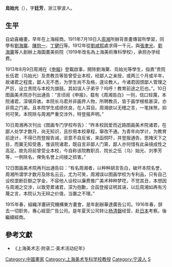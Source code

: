 '''烏始光'''（{{bd|1885年||？||W烏}}），字'''廷芳'''，浙江寧波人。

==生平==
自幼喜繪畫，早年在上海經商。1911年7月19日入[[周湘|周湘]]所辦背景畫傳習所學習，同學有[[劉海粟|劉海粟]]、[[陳抱一|陳抱一]]、[[丁健行|丁健行]]等。1912年從[[劉咸熙|劉咸熙]]處求得一千元，與[[張聿光|張聿光]]、[[劉海粟|劉海粟]]等人創辦上海圖畫美術院（1919年改名為上海美術專科學校），承担办学经费。

1913年8月9日周湘在《[[申報|申報]]》登載啟事，開除劉海粟、烏始光等學生，指責“贵院长伍君（乌始光）及贵教员等皆曾受业本校，经鄙人之亲授，或两三个月或半年，故诸君之程度，鄙人无不悉，为学生尚不及格，遑论教人。今诸君因恨鄙人管理之严厉，设立贵院与本校为旗鼓。其如误人子弟乎？呜呼！教育前途之厄也。”。10日图画美术院亦刊出通告：“言顷阅《申报》，载有《周湘告白》一则，信口轻蔑，本院诸君，深堪异骇。本院长乌君并非画界人物，所聘教员，皆于画学根柢甚深，亦非周之门弟。且本院学生成绩优良，在人耳目。周湘欲以无稽之言，一笔抹煞，抑何可笑。本院除与周湘严重交涉外，特登报声明。”

10日周湘再次刊出《图画专门学校布告》：“昨本校因爱而近路图画美术院诸君，在鄙人处学才数月，尚无知识，且抄用本校章程，窜改不通。为青年向学计，为教育前途计，不得已而登报告诫，讵意不自反省，来函恫吓，并登报通告，思掩天下之目，而冀无知受愚，惟该院诸君，既自言非鄙人门第，鄙人亦何惜有此枭镜成性之高足。故先将前曾受业本校，今自称该院教职员、院长之伍（乌）始光、刘季芳等，一例除名，俾免名誉上间接之损害。”

12日图画美术院再刊出通告曰：“有名周湘者，以种种胡言告白，破坏本院名誉，周湘所谓学才数月及除名云云，尤为可笑，周湘误以图画学校为专利品，只有自己设校垄断巨额之学金，不容他人设校以廉费推广美术种种梦呓，不觉其丑，本想因与周湘之交涉，以致旁累诸君，深为抱歉，合函登报证明其诬，以后周湘如再有污蔑之言，本院认为无辩之价值，当置之不理。”

1915年春，組織洋畫研究機構東方畫會，是年創辦華達廣告公司。1916年春，辞去一切职务，專心經营广告公司。是年夏天公司转让[[杨清磬|杨清磬]]经营，赴[[日本|日本]]考察。後繼續經商。

==參考文獻==
* 《上海美术志·附录二·美术活动纪年》

{{DEFAULTSORT:W}}
[[Category:中國畫家|Category:中國畫家]]
[[Category:上海美术专科学校教授|Category:上海美术专科学校教授]]
[[Category:宁波人|Category:宁波人]]
[[Category:乌姓|S]]